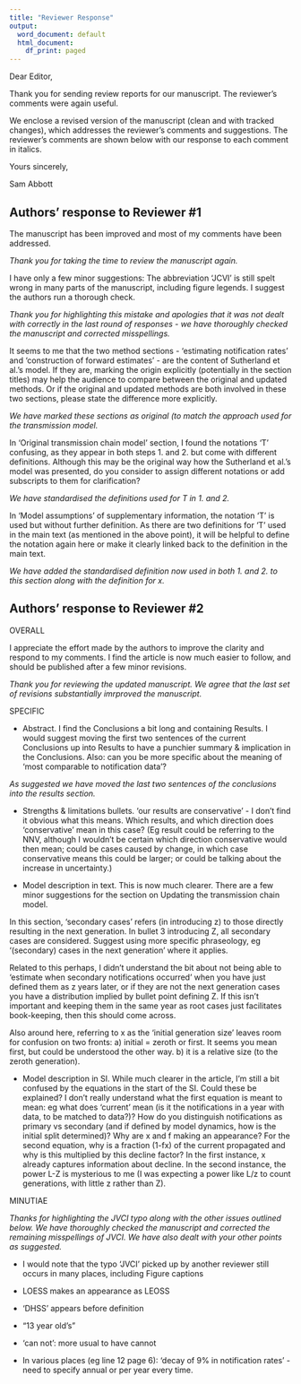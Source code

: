 ```yaml
---
title: "Reviewer Response"
output:
  word_document: default
  html_document:
    df_print: paged
---
```



Dear Editor,

Thank you for sending review reports for our manuscript. The reviewer’s comments were again useful.

We enclose a revised version of the manuscript (clean and with tracked changes), which addresses the reviewer’s comments and suggestions. The reviewer’s comments are shown below with our response to each comment in italics.

Yours sincerely,

Sam Abbott

## Authors' response to Reviewer #1

The manuscript has been improved and most of my comments have been addressed.

*Thank you for taking the time to review the manuscript again.*


I have only a few minor suggestions: 
The abbreviation 'JCVI' is still spelt wrong in many parts of the manuscript, including figure legends. I suggest the authors run a thorough check. 

*Thank you for highlighting this mistake and apologies that it was not dealt with correctly in the last round of responses - we have thoroughly checked the manuscript and corrected misspellings.*

It seems to me that the two method sections - 'estimating notification rates' and 'construction of forward estimates' - are the content of Sutherland et al.'s model. If they are, marking the origin explicitly (potentially in the section titles) may help the audience to compare between the original and updated methods. Or if the original and updated methods are both involved in these two sections, please state the difference more explicitly. 


*We have marked these sections as original (to match the approach used for the transmission model.*

In 'Original transmission chain model' section, I found the notations 'T' confusing, as they appear in both steps 1. and 2. but come with different definitions. Although this may be the original way how the Sutherland et al.'s model was presented, do you consider to assign different notations or add subscripts to them for clarification? 

*We have standardised the definitions used for T in 1. and 2. *

In 'Model assumptions' of supplementary information, the notation 'T' is used but without further definition. As there are two definitions for 'T' used in the main text (as mentioned in the above point), it will be helpful to define the notation again here or make it clearly linked back to the definition in the main text. 

*We have added the standardised definition now used in both 1. and 2. to this section along with the definition for $x$.*

## Authors' response to Reviewer #2

OVERALL 

I appreciate the effort made by the authors to improve the clarity and respond to my comments. I find the article is now much easier to follow, and should be published after a few minor revisions. 

*Thank you for reviewing the updated manuscript. We agree that the last set of revisions substantially imrproved the manuscript.*

SPECIFIC 

- Abstract. I find the Conclusions a bit long and containing Results. I would suggest moving the first two sentences of the current Conclusions up into Results to have a punchier summary & implication in the Conclusions. Also: can you be more specific about the meaning of 'most comparable to notification data'? 

*As suggested we have moved the last two sentences of the conclusions into the results section.*

- Strengths & limitations bullets. 'our results are conservative' - I don't find it obvious what this means. Which results, and which direction does 'conservative' mean in this case? (Eg result could be referring to the NNV, although I wouldn't be certain which direction conservative would then mean; could be cases caused by change, in which case conservative means this could be larger; or could be talking about the increase in uncertainty.) 

- Model description in text. This is now much clearer. There are a few minor suggestions for the section on Updating the transmission chain model. 

In this section, 'secondary cases' refers (in introducing z) to those directly resulting in the next generation. In bullet 3 introducing Z, all secondary cases are considered. Suggest using more specific phraseology, eg '(secondary) cases in the next generation' where it applies. 

Related to this perhaps, I didn't understand the bit about not being able to 'estimate when secondary notifications occurred' when you have just defined them as z years later, or if they are not the next generation cases you have a distribution implied by bullet point defining Z. If this isn't important and keeping them in the same year as root cases just facilitates book-keeping, then this should come across. 

Also around here, referring to x as the 'initial generation size' leaves room for confusion on two fronts: a) initial = zeroth or first. It seems you mean first, but could be understood the other way. b) it is a relative size (to the zeroth generation). 

- Model description in SI. While much clearer in the article, I'm still a bit confused by the equations in the start of the SI. Could these be explained? I don't really understand what the first equation is meant to mean: eg what does 'current' mean (is it the notifications in a year with data, to be matched to data?)? How do you distinguish notifications as primary vs secondary (and if defined by model dynamics, how is the initial split determined)? Why are x and f making an appearance? For the second equation, why is a fraction (1-fx) of the current propagated and why is this multiplied by this decline factor? In the first instance, x already captures information about decline. In the second instance, the power L-Z is mysterious to me (I was expecting a power like L/z to count generations, with little z rather than Z). 


MINUTIAE 

*Thanks for highlighting the JVCI typo along with the other issues outlined below. We have thoroughly checked the manuscript and corrected the remaining misspellings of JVCI. We have also dealt with your other points as suggested.* 

- I would note that the typo 'JVCI' picked up by another reviewer still occurs in many places, including Figure captions 

- LOESS makes an appearance as LEOSS 

- 'DHSS' appears before definition 

- "13 year old's" 

- 'can not': more usual to have cannot 

- In various places (eg line 12 page 6): 'decay of 9% in notification rates' - need to specify annual or per year every time.

